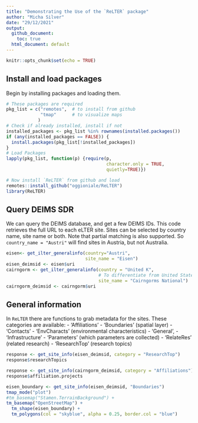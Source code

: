 ```yaml
---
title: "Demonstrating the Use of the `ReLTER` package"
author: "Micha Silver"
date: "29/12/2021"
output: 
  github_document: 
    toc: true
  html_document: default
---
```


```r
knitr::opts_chunk$set(echo = TRUE)
```

## Install and load packages

Begin by installing packages and loading them.

```r
# These packages are required
pkg_list = c("remotes",  # to install from github
             "tmap"      # to visualize maps
            )
# Check if already installed, install if not
installed_packages <- pkg_list %in% rownames(installed.packages())
if (any(installed_packages == FALSE)) {
  install.packages(pkg_list[!installed_packages])
}
# Load Packages
lapply(pkg_list, function(p) {require(p,
                                      character.only = TRUE,
                                      quietly=TRUE)})

# Now install `ReLTER` from github and load
remotes::install_github("oggioniale/ReLTER")
library(ReLTER)
```

## Query DEIMS SDR

We can query the DEIMS database, and get a few DEIMS IDs.
This code retrieves the full URL to each eLTER site.
Sites can be selected by country name, site name or both.
Note that partial matching is also supported. So 
`country_name = "Austri"` will find sites in Austria, but not Australia.

```r
eisen<- get_ilter_generalinfo(country="Austri",
                              site_name = "Eisen")
eisen_deimsid <- eisen$uri
cairngorm <- get_ilter_generalinfo(country = "United K",
                                   # To differentiate from United States
                                   site_name = "Cairngorms National")
cairngorm_deimsid <- cairngorm$uri
```

## General information

In `ReLTER` there are functions to grab metadata for the sites.
These categories are available:
  - 'Affiliations'
  - 'Boundaries'  (spatial layer)
  - 'Contacts'
  - 'EnvCharacts' (environmental characteristics)
  - 'General',
  - 'Infrastructure'
  - 'Parameters'  (which parameters are collected)
  - 'RelateRes'   (related research)
  - 'ResearchTop' (research topics)


```r
response <- get_site_info(eisen_deimsid, category = "ResearchTop")
response$researchTopics

response <- get_site_info(cairngorm_deimsid, category = "Affiliations")
response$affiliation.projects

```
```r
eisen_boundary <- get_site_info(eisen_deimsid, "Boundaries")
tmap_mode("plot")
#tm_basemap("Stamen.TerrainBackground") +
tm_basemap("OpenStreetMap") +
  tm_shape(eisen_boundary) +
  tm_polygons(col = "skyblue", alpha = 0.25, border.col = "blue")
```

